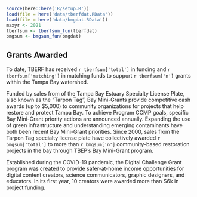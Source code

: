 <!-- # Informed, Engaged, Responsible Community -->

```r
source(here::here('R/setup.R'))
load(file = here('data/tberfdat.RData'))
load(file = here('data/bmgdat.RData'))
maxyr <- 2021
tberfsum <- tberfsum_fun(tberfdat)
bmgsum <- bmgsum_fun(bmgdat)
```

## Grants Awarded

To date, TBERF has received `r tberfsum['total']` in funding and `r tberfsum['matching']` in matching funds to support `r tberfsum['n']` grants within the Tampa Bay watershed.

Funded by sales from of the Tampa Bay Estuary Specialty License Plate, also known as the "Tarpon Tag", Bay Mini-Grants provide competitive cash awards (up to \$5,000) to community organizations for projects that help restore and protect Tampa Bay. To achieve Program CCMP goals, specific Bay Mini-Grant priority actions are announced annually. Expanding the use of green infrastructure and understanding emerging contaminants have both been recent Bay Mini-Grant priorities. Since 2000, sales from the Tarpon Tag specialty license plate have collectively awarded `r bmgsum['total']` to more than `r bmgsum['n']` community-based restoration projects in the bay through TBEP's Bay Mini-Grant program.

Established during the COVID-19 pandemic, the Digital Challenge Grant program was created to provide safer-at-home income opportunities for digital content creators, science communicators, graphic designers, and educators. In its first year, 10 creators were awarded more than \$6k in project funding.
